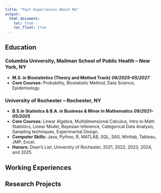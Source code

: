 ```yaml
---
title: "Past Experiences About Me"
output: 
  html_document:
    toc: true
    toc_float: true
---
```


## Education

### Columbia University, Mailman School of Public Health – New York, NY
* **M.S. in Biostatistics (Theory and Method Track)**       ***09/2025–05/2027***
* **Core Courses:** Probability, Biostatistic Method, Data Science, Epidemiology.

### University of Rochester – Rochester, NY
* **B.S.in Statistics & B.A. in Business & Minor in Mathematics** ***09/2021–05/2025***
* **Core Courses:** Linear Algebra, Multidimensional Calculus, Intro to Math Statistics, Linear Model, Bayesian Inference, Categorical Data
Analysis, Sampling techniques, Experimental Design.
* **Computer Skills:** Java, Python, R, MATLAB, SQL, SAS, Minitab, Tableau, JMP, Excel.
* **Honors:** Dean’s List, University of Rochester, 2021, 2022, 2023, 2024, and 2025.

## Working Experiences

## Research Projects
